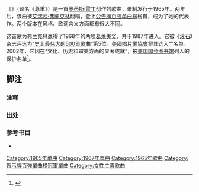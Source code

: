 《{{lang|en|'''Respect'''}}》（译名《尊重》{{refnest|group="注释"|译名参考自《摇滚：一部社会史》<ref name="2013-yaogun-3">[[#摇滚：一部社会史|《摇滚：一部社会史》，第3页]]</ref>}}）是一首[[奧蒂斯·雷丁|奧蒂斯·雷丁]]创作的歌曲，录制发行于1965年。两年后，该曲被[[艾瑞莎·弗蘭克林|艾瑞莎·弗蘭克林]]翻唱，登上[[公告牌百强单曲榜|公告牌百强单曲榜]]榜首，成为了她的代表作。两个版本在风格、歌词含义方面都有很大不同。

这首歌为弗兰克林赢得了1968年的两项[[葛莱美奖|葛莱美奖]]，并于1987年进入{{le|格莱美名人堂|Grammy Hall of Fame}}。它被《[[滚石_(杂志)|滚石]]》杂志评选为“[[史上最伟大的500首歌曲|史上最伟大的500首歌曲]]”第5位。[[美國唱片業協會|美國唱片業協會]]将其选入“{{le|世纪之歌|Songs of the Century}}”名单。2002年，它因在“文化、历史和审美方面的显著成就”，被[[美国国会图书馆|美国国会图书馆]]列入{{link-en|国家录音登记部|National Recording Registry}}的保护名单<ref>{{cite web|url=http://www.loc.gov/programs/national-recording-preservation-board/recording-registry/complete-national-recording-registry-listing/|title=complete national recording registry listing|accessdate=2015-04-26|archive-date=2015-04-22|archive-url=https://web.archive.org/web/20150422052821/http://www.loc.gov/programs/national-recording-preservation-board/recording-registry/complete-national-recording-registry-listing|dead-url=no}}</ref>。

== 脚注 ==
=== 注释 ===
{{reflist|group="注释"}}
=== 出处 ===
{{Reflist}}
=== 参考书目 ===
* {{cite book|author=保罗·弗里德兰德|title=摇滚：一部社会史|publisher=江苏人民出版社|location=江苏省南京市|isbn=9787214057969|ref=摇滚：一部社会史|others=佴康、钟小羽、孙琦|language=zh-cn|date=2013年4月}}


{{Song-stub}}


[[Category:1965年单曲|Category:1965年单曲]]
[[Category:1967年單曲|Category:1967年單曲]]
[[Category:1965年歌曲|Category:1965年歌曲]]
[[Category:告示牌百強單曲榜冠軍單曲|Category:告示牌百強單曲榜冠軍單曲]]
[[Category:女性主義歌曲|Category:女性主義歌曲]]